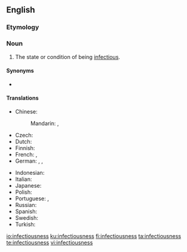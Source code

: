 ==English==

===Etymology===
{{suffix|infectious|ness|lang=en}}

===Noun===
{{en-noun|-}}

# The state or condition of being [[infectious]].

====Synonyms====
* {{l|en|infectiosity}}

====Translations====
{{trans-top|state or condition of being infectious}}
* Chinese:
*: Mandarin: {{t+|cmn|傳染性|sc=Hani}}, {{t+|cmn|传染性|tr=chuánrǎn xìng|sc=Hani}}
* Czech: {{t|cs|nakažlivost|f}}
* Dutch: {{t|nl|infectiositeit}}
* Finnish: {{t|fi|tarttuvuus}}
* French: {{t+|fr|infectiosité|f}}, {{t|fr|nature infectieuse|f}}
* German: {{t|de|Infektiosität|f}}, {{t|de|Ansteckungsfähigkeit|f}}, {{t+|de|Ansteckungsgefahr|f}}
{{trans-mid}}
* Indonesian: {{t|id|daya menular}}
* Italian: {{t-needed|it}}
* Japanese: {{t|ja|感染力|tr=kansen-ryoku|sc=Jpan}}
* Polish: {{t+|pl|zaraźliwość|f}}
* Portuguese: {{t|pt|infetuosidade|f}}, {{t|pt|infecciosidade|f}}
* Russian: {{t+|ru|зара́зность|f}}
* Spanish: {{t|es|infectividad|f}}
* Swedish: {{t|sv|smittsamhet}}
* Turkish: {{t+|tr|bulaşıcılık}}
{{trans-bottom}}

[[io:infectiousness]]
[[ku:infectiousness]]
[[fi:infectiousness]]
[[ta:infectiousness]]
[[te:infectiousness]]
[[vi:infectiousness]]